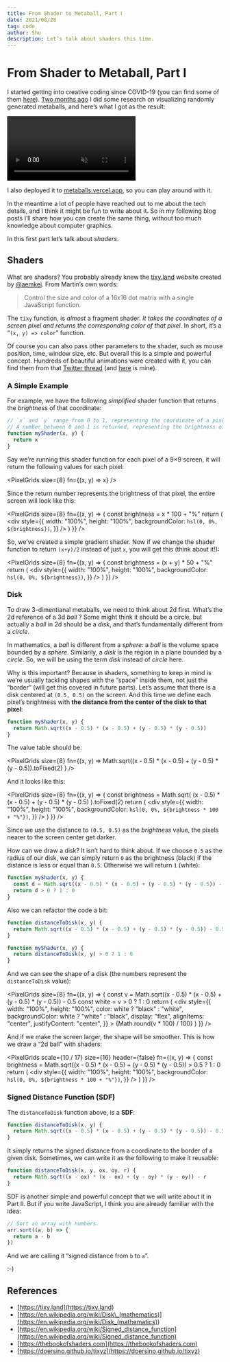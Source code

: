 ```yaml
---
title: From Shader to Metaball, Part Ⅰ
date: 2021/08/28
tag: code
author: Shu
description: Let’s talk about shaders this time.
---
```



<Head>
  <meta name="twitter:card" content="summary_large_image" />
  <meta
    name="twitter:image"
    content="https://shud.in/images/card-metaballs1.png"
  />
  <meta name="og:title" content="From Shader to Metaball, Part Ⅰ" />
  <meta name="og:image" content="https://shud.in/images/card-metaballs1.png" />
</Head>

# From Shader to Metaball, Part Ⅰ

I started getting into creative coding since COVID-19 (you can find some of them [here](https://works.shud.in/creative-coding)). [Two months ago](https://twitter.com/shuding_/status/1414325136375877642) I did some research on visualizing randomly generated metaballs, and here’s what I got as the result:

<div style={{ paddingBottom: "56.25%", position: "relative" }}>
  <video
    src="/images/metaballs.mp4"
    autoPlay
    muted
    loop
    playsInline
    style={{ position: "absolute", margin: 0 }}
  />
</div>

I also deployed it to [metaballs.vercel.app](https://metaballs.vercel.app), so you can play around with it.

In the meantime a lot of people have reached out to me about the tech details, and I think it might be fun to write about it. So in my following blog posts I’ll share how you can create the same thing, without too much knowledge about computer graphics.

In this first part let’s talk about _shaders_.

## Shaders

What are shaders? You probably already knew the [tixy.land](https://tixy.land) website created by [@aemkei](https://twitter.com/aemkei/status/1323399877611708416). From Martin’s own words:

> Control the size and color of a 16x16 dot matrix with a single JavaScript function.

The `tixy` function, is _almost_ a fragment shader. _It takes the coordinates of a screen pixel and returns the corresponding color of that pixel_. In short, it’s a “`(x, y) => color`” function.

Of course you can also pass other parameters to the shader, such as mouse position, time, window size, etc. But overall this is a simple and powerful concept. Hundreds of beautiful animations were created with it, you can find them from that [Twitter thread](https://twitter.com/aemkei/status/1323399877611708416) (and [here](https://twitter.com/shuding_/status/1324763353533698049) is mine).

### A Simple Example

For example, we have the following _simplified_ shader function that returns the _brightness_ of that coordinate:

```js
// `x` and `y` range from 0 to 1, representing the coordinate of a pixel.
// A number between 0 and 1 is returned, representing the brightness of it.
function myShader(x, y) {
  return x
}
```

Say we’re running this shader function for each pixel of a 9×9 screen, it will return the following values for each pixel:


<PixelGrids size={8} fn={(x, y) => x} />

Since the return number represents the brightness of that pixel, the entire screen will look like this:

<PixelGrids
  size={8}
  fn={(x, y) => {
    const brightness = x * 100 + "%"
    return (
      <div
        style={{
          width: "100%",
          height: "100%",
          backgroundColor: `hsl(0, 0%, ${brightness})`,
        }}
      />
    )
  }}
/>

So, we’ve created a simple gradient shader. Now if we change the shader function to return `(x+y)/2` instead of just `x`, you will get this (think about it!):

<PixelGrids
  size={8}
  fn={(x, y) => {
    const brightness = (x + y) * 50 + "%"
    return (
      <div
        style={{
          width: "100%",
          height: "100%",
          backgroundColor: `hsl(0, 0%, ${brightness})`,
        }}
      />
    )
  }}
/>

### Disk

To draw 3-dimentianal metaballs, we need to think about 2d first. What’s the 2d reference of a 3d _ball_ ? Some might think it should be a circle, but actually a _ball_ in 2d should be a _disk_, and that’s fundamentally different from a _circle_.

In mathematics, a _ball_ is different from a _sphere_: a _ball_ is the volume space bounded by a _sphere_. Similarily, a _disk_ is the region in a plane bounded by a _circle_. So, we will be using the term _disk_ instead of _circle_ here.

Why is this important? Because in shaders, something to keep in mind is we’re usually tackling shapes with the “space” inside them, not just the “border” (will get this covered in future parts). Let’s assume that there is a disk centered at `(0.5, 0.5)` on the screen. And this time we define each pixel’s brightness with **the distance from the center of the disk to that pixel**:

```js
function myShader(x, y) {
  return Math.sqrt((x - 0.5) * (x - 0.5) + (y - 0.5) * (y - 0.5))
}
```

The value table should be:

<PixelGrids
  size={8}
  fn={(x, y) =>
    Math.sqrt((x - 0.5) * (x - 0.5) + (y - 0.5) * (y - 0.5)).toFixed(2)
  }
/>

And it looks like this:

<PixelGrids
  size={8}
  fn={(x, y) => {
    const brightness = Math.sqrt(
      (x - 0.5) * (x - 0.5) + (y - 0.5) * (y - 0.5)
    ).toFixed(2)
    return (
      <div
        style={{
          width: "100%",
          height: "100%",
          backgroundColor: `hsl(0, 0%, ${brightness * 100 + "%"})`,
        }}
      />
    )
  }}
/>

Since we use the distance to `(0.5, 0.5)` as the _brightness_ value, the pixels nearer to the screen center get darker.

How can we draw a disk? It isn’t hard to think about. If we choose `0.5` as the radius of our disk, we can simply return `0` as the brightness (black) if the distance is less or equal than `0.5`. Otherwise we will return `1` (white):

```js
function myShader(x, y) {
  const d = Math.sqrt((x - 0.5) * (x - 0.5) + (y - 0.5) * (y - 0.5)) - 0.5
  return d > 0 ? 1 : 0
}
```

Also we can refactor the code a bit:

```js
function distanceToDisk(x, y) {
  return Math.sqrt((x - 0.5) * (x - 0.5) + (y - 0.5) * (y - 0.5)) - 0.5
}

function myShader(x, y) {
  return distanceToDisk(x, y) > 0 ? 1 : 0
}
```

And we can see the shape of a disk (the numbers represent the `distanceToDisk` value):

<PixelGrids
  size={8}
  fn={(x, y) => {
    const v = Math.sqrt((x - 0.5) * (x - 0.5) + (y - 0.5) * (y - 0.5)) - 0.5
    const white = v > 0 ? 1 : 0
    return (
      <div
        style={{
          width: "100%",
          height: "100%",
          color: white ? "black" : "white",
          backgroundColor: white ? "white" : "black",
          display: "flex",
          alignItems: "center",
          justifyContent: "center",
        }}
      >
        {Math.round(v * 100) / 100}
      </div>
    )
  }}
/>

And if we make the screen larger, the shape will be smoother. This is how we draw a “2d ball” with shaders:

<PixelGrids
  scale={10 / 17}
  size={16}
  header={false}
  fn={(x, y) => {
    const brightness =
      Math.sqrt((x - 0.5) * (x - 0.5) + (y - 0.5) * (y - 0.5)) > 0.5 ? 1 : 0
    return (
      <div
        style={{
          width: "100%",
          height: "100%",
          backgroundColor: `hsl(0, 0%, ${brightness * 100 + "%"})`,
        }}
      />
    )
  }}
/>

### Signed Distance Function (SDF)

The `distanceToDisk` function above, is a **SDF**:

```js
function distanceToDisk(x, y) {
  return Math.sqrt((x - 0.5) * (x - 0.5) + (y - 0.5) * (y - 0.5)) - 0.5
}
```

It simply returns the signed distance from a coordinate to the border of a given disk. Sometimes, we can write it as the following to make it reusable:

```js
function distanceToDisk(x, y, ox, oy, r) {
  return Math.sqrt((x - ox) * (x - ox) + (y - oy) * (y - oy)) - r
}
```

SDF is another simple and powerful concept that we will write about it in Part Ⅱ. But if you write JavaScript, I think you are already familiar with the idea:

```js
// Sort an array with numbers.
arr.sort((a, b) => {
  return a - b
})
```

And we are calling it “signed distance from `b` to `a`”.

:-)

## References

- [https://tixy.land](https://tixy.land)
- [https://en.wikipedia.org/wiki/Disk\_(mathematics)](<https://en.wikipedia.org/wiki/Disk_(mathematics)>)
- [https://en.wikipedia.org/wiki/Signed_distance_function](https://en.wikipedia.org/wiki/Signed_distance_function)
- [https://thebookofshaders.com](https://thebookofshaders.com)
- [https://doersino.github.io/tixyz](https://doersino.github.io/tixyz)

